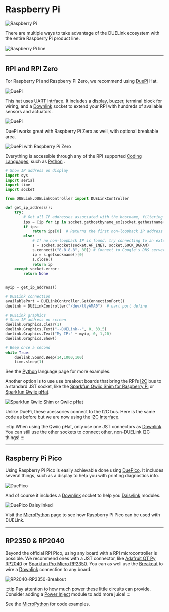 
# Raspberry Pi

![Raspberry Pi](pathname:///img/raspberrypi-logo.png)

There are multiple ways to take advantage of the DUELink ecosystem with the entire Raspberry Pi product line.

![Raspberry Pi line](pathname:///img/raspberrypi-line.png)

---

## RPI and RPI Zero

For Raspberry Pi and Raspberry Pi Zero, we recommend using [DuePi](../catalog/adapter/duepi.mdx) Hat.

![DuePi](pathname:///img/catalog/duepi-front.png)

This hat uses [UART Intrface](../interface/uart). It includes a display, buzzer, terminal block for wiring, and a [Downlink](../interface/downlink) socket to extend your RPI with hundreds of available sensors and actuators.

![DuePi](pathname:///img/duepi-daisylinked.png)

DuePi works great with Raspberry Pi Zero as well, with optional breakable area.

![DuePi with Raspberry Pi Zero](pathname:///img/duepi-zero.png)


Everything is accessible through any of the RPI supported [Coding Languages](../language/intro), such as [Python](../language/python) .

```python
# Show IP address on display
import sys
import serial
import time
import socket

from DUELink.DUELinkController import DUELinkController

def get_ip_address():
    try:
        # Get all IP addresses associated with the hostname, filtering out 127.0.0.1
        ips = [ip for ip in socket.gethostbyname_ex(socket.gethostname())[2] if not ip.startswith("127.")]
        if ips:
            return ips[0]  # Returns the first non-loopback IP address found
        else:
            # If no non-loopback IP is found, try connecting to an external server to determine the IP used
            s = socket.socket(socket.AF_INET, socket.SOCK_DGRAM)
            s.connect(("8.8.8.8", 80)) # Connect to Google's DNS server (doesn't send data, just sets up connection)
            ip = s.getsockname()[0]
            s.close()
            return ip
    except socket.error:
        return None
    

myip = get_ip_address()

# DUELink connection
availablePort = DUELinkController.GetConnectionPort()
duelink = DUELinkController("/dev/ttyAMA0")  # uart port define

# DUELink graphics
# Show IP address on screen
duelink.Graphics.Clear(1)
duelink.Graphics.Text("--DUELink--", 0, 33,5)
duelink.Graphics.Text("My IP:" + myip, 0, 1,20)
duelink.Graphics.Show()

# Beep once a second
while True:
    duelink.Sound.Beep(14,1000,100)
    time.sleep(1)
```

See the [Python](../language/python) language page for more examples.

Another option is to use use breakout boards that bring the RPI’s [I2C](../interface/i2c) bus to a standard JST socket, like the [Sparkfun Qwiic Shim for Raspberry Pi](https://www.sparkfun.com/sparkfun-qwiic-shim-for-raspberry-pi.html) or [Sparkfun Qwiic pHat](https://www.sparkfun.com/sparkfun-qwiic-phat-v2-0-for-raspberry-pi.html).

![Sparkfun Qwiic Shim or Qwiic pHat](pathname:///img/qwiic-shim-phat.png)


Unlike DuePi, these acessories connect to the I2C bus. Here is the same code as before but we are now using the [I2C Interface](../interface/i2c).

:::tip
When using the Qwiic pHat, only use one JST connectors as [Downlink](../interface/downlink). You can still use the other sockets to connect other, non-DUELink I2C things!
:::

---

## Raspberry Pi Pico

Using Raspberry Pi Pico is easily achievable done using [DuePico](../catalog/adapter/duepico). It includes several things, such as a display to help you with printing diagnostics info.

![DuePico](pathname:///img/catalog/duepico-front.png)

And of course it includes a [Downlink](../interface/downlink) socket to help you [Daisylink](../engine/daisylink) modules.

![DuePico Daisylinked](pathname:///img/duepico-daisylinked.png)

Visit the [MicroPython](../language/micropython) page to see how Raspberry Pi Pico can be used with DUELink.

---

## RP2350 & RP2040

Beyond the official RPI Pico, using any board with a RPI microcontroller is possible. We recommend ones with a JST connector, like [Adafruit QT Py RP2040](https://www.adafruit.com/product/4900) or [Sparkfun Pro Micro RP2350](https://www.sparkfun.com/sparkfun-pro-micro-rp2350.html). You can as well use the [Breakout](../catalog/adapter/breakout) to wire a [Downlink](../interface/downlink) connection to any board.

![RP2040-RP2350-Breakout](pathname:///img/rp2040-rp2350-breakout.png)

:::tip
Pay attention to how much power these little circuits can provide. Consider adding a [Power Inject](../catalog/adapter/power-inject) module to add more juice!
:::

See the [MicroPython](../language/micropython) for code examples.
